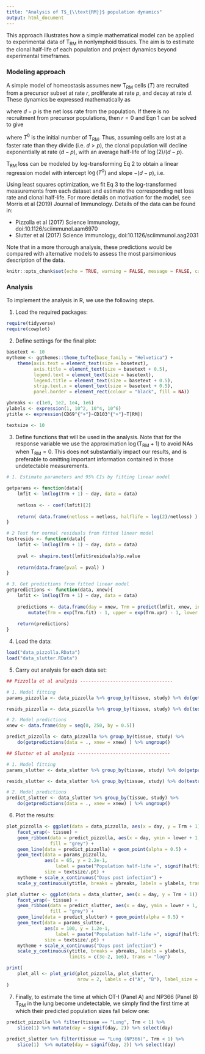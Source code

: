 ```yaml
---
title: "Analysis of T$_{\\text{RM}}$ population dynamics"
output: html_document
---
```


<script type="text/x-mathjax-config">
MathJax.Hub.Config({
  TeX: { equationNumbers: { autoNumber: "AMS" } }
});
</script>

This approach illustrates how a simple mathematical model can be applied to experimental data of T$_{\text{RM}}$ in nonlymphoid tissues. The aim is to estimate the clonal half-life of each population and project dynamics beyond experimental timeframes. 

### Modeling approach

A simple model of homeostasis assumes new T$_{\text{RM}}$ cells ($T$) are recruited from a precursor subset at rate $r$, proliferate at rate $p$, and decay at rate $d$. These dynamics be expressed mathematically as

\begin{align}
\frac{dT}{dt} &= r + p T - d T\nonumber \\
& = r - (d - p)T, 
\end{align}
where $d-p$ is the net loss rate from the population. If there is no recruitment from precursor populations, then $r=0$ and Eqn 1 can be solved to give

\begin{align}
T = T^0 \exp^{- (d-p)t},
\end{align}
where $T^0$ is the initial number of T$_{\text{RM}}$. Thus, assuming cells are lost at a faster rate than they divide (i.e. $d > p$), the clonal population will decline exponentially at rate $(d-p)$, with an average half-life of $\log(2)/(d-p)$. 

T$_{\text{RM}}$ loss can be modeled by log-transforming Eq 2 to obtain a linear regression model with intercept $\log(T^0)$ and slope $-(d-p)$, i.e.

\begin{align}
\log(T) = \log(T^0) - (d-p)t.
\end{align}

Using least squares optimization, we fit Eq 3 to the log-transformed measurements from each dataset and estimate the corresponding net loss rate and clonal half-life.
For more details on motivation for the model, see Morris et al (2019) Journal of Immunology. Details of the data can be found in:

- Pizzolla et al (2017) Science Immunology, doi:10.1126/sciimmunol.aam6970
- Slutter et al (2017) Science Immunology, doi:10.1126/sciimmunol.aag2031

Note that in a more thorough analysis, these predictions would be compared with alternative models to assess the most parsimonious description of the data.

```r
knitr::opts_chunk$set(echo = TRUE, warning = FALSE, message = FALSE, cache = FALSE)

```

### Analysis

To implement the analysis in R, we use the following steps.

1. Load the required packages:

```r
require(tidyverse)
require(cowplot)
```

2. Define settings for the final plot:

```r
basetext <- 10
mytheme <- ggthemes::theme_tufte(base_family = "Helvetica") + 
    theme(axis.text = element_text(size = basetext), 
          axis.title = element_text(size = basetext + 0.5),
          legend.text = element_text(size = basetext),
          legend.title = element_text(size = basetext + 0.5),
          strip.text.x = element_text(size = basetext + 0.5), 
          panel.border = element_rect(colour = "black", fill = NA))

ybreaks <- c(1e0, 1e2, 1e4, 1e6)
ylabels <- expression(1, 10^2, 10^4, 10^6)
ytitle <- expression(CD69^{"+"}~CD103^{"+"}~T[RM])

textsize <- 10

```

3. Define functions that will be used in the analysis. Note that for the response variable we use the approximation $\log$(T$_{\text{RM}} + 1$) to avoid NAs when T$_{\text{RM}} = 0$. This does not substantially impact our results, and is preferable to omitting important information contained in those undetectable measurements.

```r
# 1. Estimate parameters and 95% CIs by fitting linear model

getparams <- function(data){
    lmfit <- lm(log(Trm + 1) ~ day, data = data)
    
    netloss <- - coef(lmfit)[2]
    
    return( data.frame(netloss = netloss, halflife = log(2)/netloss) )
}

# 2 Test for normal residuals from fitted linear model
testresids <- function(data){
    lmfit <- lm(log(Trm + 1) ~ day, data = data)
    
    pval <- shapiro.test(lmfit$residuals)$p.value
    
    return(data.frame(pval = pval) )
}

# 3. Get predictions from fitted linear model
getpredictions <- function(data, xnew){
    lmfit <- lm(log(Trm + 1) ~ day, data = data)
    
    predictions <- data.frame(day = xnew, Trm = predict(lmfit, xnew, interval = "confidence")) %>% 
        mutate(Trm = exp(Trm.fit) - 1, upper = exp(Trm.upr) - 1, lower = exp(Trm.lwr) - 1)
    
    return(predictions)
}
```

4. Load the data:

```r
load("data_pizzolla.RData")
load("data_slutter.RData")
```

5. Carry out analysis for each data set:

```r
## Pizzolla et al analysis ----------------------------------

# 1. Model fitting
params_pizzolla <- data_pizzolla %>% group_by(tissue, study) %>% do(getparams(data = .) )

resids_pizzolla <- data_pizzolla %>% group_by(tissue, study) %>% do(testresids(data = .) )

# 2. Model predictions
xnew <- data.frame(day = seq(0, 250, by = 0.5))

predict_pizzolla <- data_pizzolla %>% group_by(tissue, study) %>% 
    do(getpredictions(data = ., xnew = xnew) ) %>% ungroup()
```

```r
## Slutter et al analysis ----------------------------------

# 1. Model fitting
params_slutter <- data_slutter %>% group_by(tissue, study) %>% do(getparams(data = .) )

resids_slutter <- data_slutter %>% group_by(tissue, study) %>% do(testresids(data = .) )

# 2. Model predictions
predict_slutter <- data_slutter %>% group_by(tissue, study) %>% 
    do(getpredictions(data = ., xnew = xnew) ) %>% ungroup()
```

6. Plot the results:

```r

plot_pizzolla <- ggplot(data = data_pizzolla, aes(x = day, y = Trm + 1)) + 
    facet_wrap(~ tissue) +
    geom_ribbon(data = predict_pizzolla, aes(x = day, ymin = lower + 1, ymax = upper + 1), 
                fill = "grey") +
    geom_line(data = predict_pizzolla) + geom_point(alpha = 0.5) +
    geom_text(data = params_pizzolla, 
              aes(x = 65, y = 2.2e-1, 
                  label = paste("Population half-life =", signif(halflife, 2), "days")), 
              size = textsize/.pt) + 
    mytheme + scale_x_continuous("Days post infection") + 
    scale_y_continuous(ytitle, breaks = ybreaks, labels = ylabels, trans = "log")

plot_slutter <- ggplot(data = data_slutter, aes(x = day, y = Trm + 1)) + 
    facet_wrap(~ tissue) + 
    geom_ribbon(data = predict_slutter, aes(x = day, ymin = lower + 1, ymax = upper + 1), 
                fill = "grey") +
    geom_line(data = predict_slutter) + geom_point(alpha = 0.5) + 
    geom_text(data = params_slutter, 
              aes(x = 100, y = 1.2e-1, 
                  label = paste("Population half-life =", signif(halflife, 2), "days")), 
              size = textsize/.pt) + 
    mytheme + scale_x_continuous("Days post infection") +
    scale_y_continuous(ytitle, breaks = ybreaks, labels = ylabels, 
                       limits = c(3e-2, 1e6), trans = "log")

print(
    plot_all <- plot_grid(plot_pizzolla, plot_slutter, 
                          nrow = 2, labels = c("A", "B"), label_size = 12)
)
```

7. Finally, to estimate the time at which OT-I (Panel A) and NP366 (Panel B) T$_{\text{RM}}$ in the lung become undetectable, we simply find the first time at which their predicted population sizes fall below one:

```r
predict_pizzolla %>% filter(tissue == "Lung", Trm < 1) %>% 
    slice(1) %>% mutate(day = signif(day, 2)) %>% select(day)

predict_slutter %>% filter(tissue == "Lung (NP366)", Trm < 1) %>% 
    slice(1)  %>% mutate(day = signif(day, 2)) %>% select(day)

```
